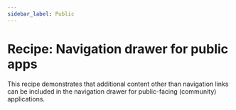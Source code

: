 ```yaml
---
sidebar_label: Public
---
```


# Recipe: Navigation drawer for public apps

This recipe demonstrates that additional content other than navigation links can be included in the navigation drawer for public-facing (community) applications.

<RecipeDemo initialpath="/recipes/navigation-drawer/default-public.html" />
